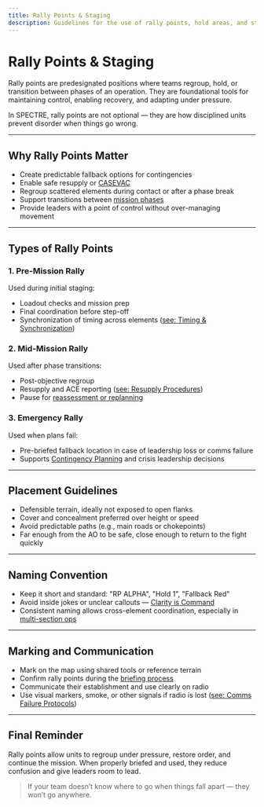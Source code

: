 ```yaml
---
title: Rally Points & Staging
description: Guidelines for the use of rally points, hold areas, and staging locations to support tempo and control.
---
```


# Rally Points & Staging

Rally points are predesignated positions where teams regroup, hold, or transition between phases of an operation. They are foundational tools for maintaining control, enabling recovery, and adapting under pressure.

In SPECTRE, rally points are not optional — they are how disciplined units prevent disorder when things go wrong.

---

## Why Rally Points Matter

- Create predictable fallback options for contingencies
- Enable safe resupply or [CASEVAC](/sop/logistics-and-sustainment/casevac)
- Regroup scattered elements during contact or after a phase break
- Support transitions between [mission phases](/sop/mission-planning/timing-and-sync)
- Provide leaders with a point of control without over-managing movement

---

## Types of Rally Points

### 1. Pre-Mission Rally

Used during initial staging:

- Loadout checks and mission prep
- Final coordination before step-off
- Synchronization of timing across elements ([see: Timing & Synchronization](/sop/mission-planning/timing-and-sync))

### 2. Mid-Mission Rally

Used after phase transitions:

- Post-objective regroup
- Resupply and ACE reporting ([see: Resupply Procedures](/sop/logistics-and-sustainment/resupply-basics))
- Pause for [reassessment or replanning](/sop/leadership/planning-process)

### 3. Emergency Rally

Used when plans fail:

- Pre-briefed fallback location in case of leadership loss or comms failure
- Supports [Contingency Planning](/sop/mission-planning/contingencies-and-backups) and crisis leadership decisions

---

## Placement Guidelines

- Defensible terrain, ideally not exposed to open flanks
- Cover and concealment preferred over height or speed
- Avoid predictable paths (e.g., main roads or chokepoints)
- Far enough from the AO to be safe, close enough to return to the fight quickly

---

## Naming Convention

- Keep it short and standard: "RP ALPHA", "Hold 1", "Fallback Red"
- Avoid inside jokes or unclear callouts — [Clarity is Command](/sop/communications/verbal-communication)
- Consistent naming allows cross-element coordination, especially in [multi-section ops](/sop/communications/advanced-coordination/multi-section-comm)

---

## Marking and Communication

- Mark on the map using shared tools or reference terrain
- Confirm rally points during the [briefing process](/sop/mission-planning/briefing-doctrine)
- Communicate their establishment and use clearly on radio
- Use visual markers, smoke, or other signals if radio is lost ([see: Comms Failure Protocols](/sop/communications/advanced-coordination/comms-failure-protocols))

---

## Final Reminder

Rally points allow units to regroup under pressure, restore order, and continue the mission. When properly briefed and used, they reduce confusion and give leaders room to lead.

> If your team doesn’t know where to go when things fall apart — they won’t go anywhere.
